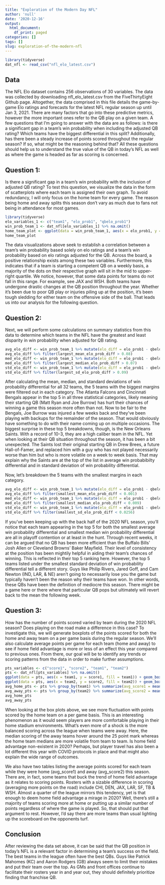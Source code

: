 ```yaml
---
title: "Exploration of the Modern Day NFL"
author: 'null'
date: '2020-12-16'
output:
  html_document:
    df_print: paged
categories: []
tags: []
slug: exploration-of-the-modern-nfl
---
```


```r
library(tidyverse)
dat_nfl <- read_csv("nfl_elo_latest.csv")
```

## Data

The NFL Elo dataset contains 256 observations of 30 variables. The data was collected by downloading nfl_elo_latest.csv from the FiveThirtyEight Github page. Altogether, the data comprised in this file details the game-by-game Elo ratings and forecasts for the latest NFL regular season up until Jan 3, 2021. There are many factors that go into these predictive metrics, however the more important ones refer to the QB play on a given team. A few questions that I'm going to answer with the data are as follows: is there a significant gap in a team's win probability when including the adjusted QB rating? Which teams have the biggest differential in this split? Additionally, has there been a steady increase of points scored throughout the regular season? If so, what might be the reasoning behind that? All these questions should help us to understand the true value of the QB in today's NFL as well as where the game is headed as far as scoring is concerned. 

## Question 1:

Is there a significant gap in a team's win probability with the inclusion of adjusted QB rating? To test this question, we visualize the data in the form of scatterplots where each team is assigned their own graph. To avoid redundancy, I will only focus on the home team for every game. The reason being home and away splits this season don't vary as much due to fans not being in attendance for most games.

```r
library(tidyverse)
elo_variables_1 <- c("team1", "elo_prob1", "qbelo_prob1")
win_prob_team_1 <- dat_nfl[elo_variables_1] %>% na.omit()
home_team_plot <- ggplot(data = win_prob_team_1, aes(x = elo_prob1, y = qbelo_prob1, color = team1)) + geom_point() + facet_wrap(~ team1) + ggtitle("Home Team Win Probability Based on Elo with and without Adj. QB Rtg.") + theme(legend.position = "none")
home_team_plot
```

The data visualizations above seek to establish a correlation between a team's win probability based solely on elo ratings and a team's win probability based on elo ratings adjusted for the QB. Across the board, a positive relationship exists among these two variables. Furthermore, this indicates that if a team is starting a competent QB on a weekly basis, a majority of the dots on their respective graph will sit in the mid to upper-right quartile. We notice, however, that some data points for teams do not fall in this range. For example, see JAX and WSH. Both teams have undergone drastic changes at the QB position throughout the year. Whether it's been due to poor QB play or injuries piling up at the position, it's been tough sledding for either team on the offensive side of the ball. That leads us into our analysis for the following question.

## Question 2:

Next, we will perform some calculations on summary statistics from this data to determine which teams in the NFL have the greatest and least disparity in win probability when adjusted for QB rating.

```r
avg_elo_diff <- win_prob_team_1 %>% mutate(elo_diff = elo_prob1 - qbelo_prob1) %>% group_by(team1) %>% summarize(largest_mean_elo_prob_diff = mean(elo_diff))
avg_elo_diff %>% filter(largest_mean_elo_prob_diff > 0.08)
med_elo_diff <- win_prob_team_1 %>% mutate(elo_diff = elo_prob1 - qbelo_prob1) %>% group_by(team1) %>% summarize(largest_median_elo_prob_diff = median(elo_diff))
med_elo_diff %>% filter(largest_median_elo_prob_diff > 0.07)
std_elo_diff <- win_prob_team_1 %>% mutate(elo_diff = elo_prob1 - qbelo_prob1) %>% group_by(team1) %>% summarize(largest_sd_elo_prob_diff = sd(elo_diff))
std_elo_diff %>% filter(largest_sd_elo_prob_diff > 0.09)
```

After calculating the mean, median, and standard deviations of win probability differential for all 32 teams, the 5 teams with the biggest margins were filtered out in each category. The Atlanta Falcons and Cincinnati Bengals appear in the top 5 in all three statistical categories, likely meaning their starting QB (Matt Ryan and Joe Burrow) has hurt their chances of winning a game this season more often than not. Now to be fair to the Bengals, Joe Burrow was injured a few weeks back and they've been playing with backups for the remainder of the season. That would obviously have something to do with their name coming up on multiple occasions. The biggest surprise in these top 5 breakdowns, though, is the New Orleans Saints. With a record of 10-3, they are a high caliber team in the NFL. Yet when looking at their QB situation throughout the season, it has been a bit unexpected. The Saints lost their original starting QB in Drew Brees, a future Hall-of-Famer, and replaced him with a guy who has not played necessarily worse than him but who is more volatile on a week to week basis. That may explain why the Saints are at the top of the list in average win probabibilty differential and in standard deviation of win probability differential.

Now, let's breakdown the 5 teams with the smallest margins in each category.

```r
avg_elo_diff <- win_prob_team_1 %>% mutate(elo_diff = elo_prob1 - qbelo_prob1) %>% group_by(team1) %>% summarize(smallest_mean_elo_prob_diff = mean(elo_diff))
avg_elo_diff %>% filter(smallest_mean_elo_prob_diff < 0.001)
med_elo_diff <- win_prob_team_1 %>% mutate(elo_diff = elo_prob1 - qbelo_prob1) %>% group_by(team1) %>% summarize(smallest_median_elo_prob_diff = median(elo_diff))
med_elo_diff %>% filter(smallest_median_elo_prob_diff < 0.009)
std_elo_diff <- win_prob_team_1 %>% mutate(elo_diff = elo_prob1 - qbelo_prob1) %>% group_by(team1) %>% summarize(smallest_sd_elo_prob_diff = sd(elo_diff))
std_elo_diff %>% filter(smallest_sd_elo_prob_diff < 0.0256)
```

If you've been keeping up with the back half of the 2020 NFL season, you'll notice that each team appearing in the top 5 for both the smallest average win probability differential and smallest median win probability differential are all in playoff contention or at least in the hunt. Through recent weeks, it can be argued that no QB has been more efficient than the Buffalo Bills' Josh Allen or Cleveland Browns' Baker Mayfield. Their level of consistency at the position has been mightily helpful in aiding their team's chances of winning. This is reflected in their top 5 ranking here. However, the top 5 teams listed under the smallest standard deviation of win probability differential tell a different story. Guys like Philip Rivers, Jared Goff, and Cam Newton (IND, LAR, & NE) aren't going to necessarily lose you the game but typically haven't been the reason why their teams have won. In other words, these QBs have been the definition of mediocre this season. There might be a game here or there where that particular QB pops but ultimately will revert back to the mean the following week.

## Question 3:

How has the number of points scored varied by team during the 2020 NFL season? Does playing on the road make a difference in this case? To investigate this, we will generate boxplots of the points scored for both the home and away team on a per game basis during the regular season. We'll also calculate average points per game for each team (home and away) to see if home field advantage is more or less of an effect this year compared to previous ones. From there, our goal will be to identify any trends or scoring patterns from the data in order to make further assumptions.

```r
pts_variables <- c("score1", "score2", "team1", "team2")
pts <- dat_nfl[pts_variables] %>% na.omit()
ggplot(data = pts, aes(x = team1, y = score1, fill = team1)) + geom_boxplot() + ggtitle("Home Team Points Scored During the 2020 NFL Regular Season") + theme(legend.position = "none") + theme(axis.text.x = element_text(angle = 90, hjust = 0.5))
ggplot(data = pts, aes(x = team2, y = score2, fill = team2)) + geom_boxplot() + ggtitle("Away Team Points Scored During the 2020 NFL Regular Season") + theme(legend.position = "none") + theme(axis.text.x = element_text(angle = 90, hjust = 0.5))
avg_home_pts <- pts %>% group_by(team1) %>% summarize(avg_score1 = mean(score1))
avg_away_pts <- pts %>% group_by(team2) %>% summarize(avg_score2 = mean(score2))
avg_home_pts
avg_away_pts
```

When looking at the box plots above, we see more fluctuation with points scored by the home team on a per game basis. This is an interesting phenomenon as it would seem players are more comfortable playing in their home stadium environments. What's even more of a shock is the more balanced scoring across the league when teams were away. Here, the median scoring of the away teams hover around the 25 point mark whereas the home team medians are more volatile from team to team. Is home field advantage non-existent in 2020? Perhaps, but player travel has also been a lot different this year with COVID protocols in place and that might also explain the wide range of outcomes. 

We also have two tables listing the average points scored for each team while they were home (avg_score1) and away (avg_score2) this season. There are, in fact, some teams that buck the trend of home field advantage as it relates to scoring points. Rosters with a sizable difference in scoring (averaging more points on the road) include CHI, DEN, JAX, LAR, SF, TB & WSH. Almost a quarter of the league mirrors this tendency, yet is that enough to deem home field advantage a mirage in 2020? Well, there's still a majority of teams scoring more at home or putting up a similar number of points regardless of where the game is played. So, that should put that argument to rest. However, I'd say there are more teams than usual lighting up the scoreboard on the opponents turf.

## Conclusion

After reviewing the data set above, it can be said that the QB position in today's NFL is a relevant factor in determining a team's success on the field. The best teams in the league often have the best QBs. Guys like Patrick Mahomes (KC) and Aaron Rodgers (GB) always seem to limit their mistakes and put their team over the top. As GMs and front offices continue to facilitate their rosters year in and year out, they should definitely prioritize finding that franchise QB.